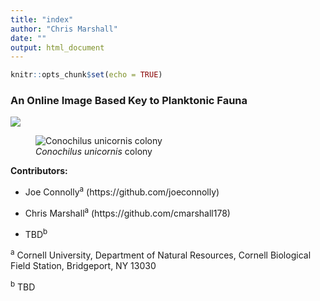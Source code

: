 ```yaml
---
title: "index"
author: "Chris Marshall"
date: ""
output: html_document
---
```


```r
knitr::opts_chunk$set(echo = TRUE)
```

### An Online Image Based Key to Planktonic Fauna

![](https://cdn.hswstatic.com/gif/great-lakes-great.jpg)

![*Conochilus unicornis* colony](http://www.microscopy-uk.org.uk/mag/imgsep98/cono1.jpg)

**Contributors:**

* Joe Connolly^a^ (https://github.com/joeconnolly)

* Chris Marshall^a^ (https://github.com/cmarshall178)

* TBD^b^

^a^ Cornell University, Department of Natural Resources, Cornell Biological Field Station, Bridgeport, NY 13030

^b^ TBD
